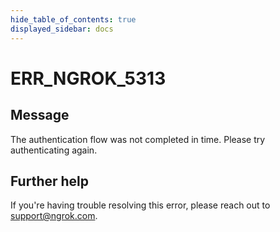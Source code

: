 ```yaml
---
hide_table_of_contents: true
displayed_sidebar: docs
---
```



# ERR_NGROK_5313

## Message

The authentication flow was not completed in time. Please try authenticating again.

<ErrorDetails error="err_ngrok_5313" />

## Further help

If you're having trouble resolving this error, please reach out to [support@ngrok.com](mailto:support@ngrok.com?subject=Help%20with%20ERR_NGROK_5313).
